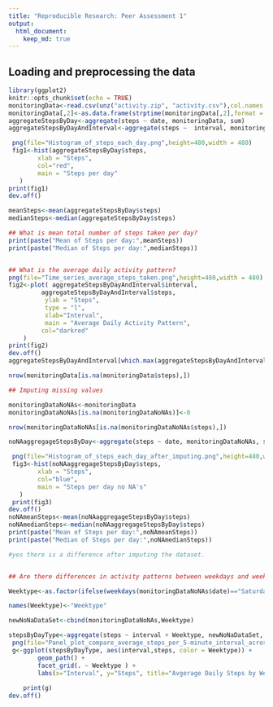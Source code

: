 ```yaml
---
title: "Reproducible Research: Peer Assessment 1"
output: 
  html_document:
    keep_md: true
---
```



## Loading and preprocessing the data


```r
library(ggplot2)
knitr::opts_chunk$set(echo = TRUE)
monitoringData<-read.csv(unz("activity.zip", "activity.csv"),col.names = c("steps","date","interval"),na.strings = NA)
monitoringData[,2]<-as.data.frame(strptime(monitoringData[,2],format = "%Y-%m-%d"))
aggregateStepsByDay<-aggregate(steps ~ date, monitoringData, sum)
aggregateStepsByDayAndInterval<-aggregate(steps ~  interval, monitoringData, mean)
```
```r
 png(file="Histogram_of_steps_each_day.png",height=480,width = 480)
 fig1<-hist(aggregateStepsByDay$steps,
        xlab = "Steps",
        col="red",
        main = "Steps per day"
   )
print(fig1)
dev.off()

meanSteps<-mean(aggregateStepsByDay$steps)
medianSteps<-median(aggregateStepsByDay$steps)

## What is mean total number of steps taken per day?
print(paste("Mean of Steps per day:",meanSteps))
print(paste("Median of Steps per day:",medianSteps))


## What is the average daily activity pattern?
png(file="Time_series_average_steps_taken.png",height=480,width = 480)
fig2<-plot( aggregateStepsByDayAndInterval$interval,
         aggregateStepsByDayAndInterval$steps,
          ylab = "Steps",
          type = "l",
          xlab="Interval",
          main = "Average Daily Activity Pattern",
         col="darkred"
    )
print(fig2)
dev.off()
aggregateStepsByDayAndInterval[which.max(aggregateStepsByDayAndInterval$steps),]

nrow(monitoringData[is.na(monitoringData$steps),])

## Imputing missing values

monitoringDataNoNAs<-monitoringData
monitoringDataNoNAs[is.na(monitoringDataNoNAs)]<-0

nrow(monitoringDataNoNAs[is.na(monitoringDataNoNAs$steps),])

noNAaggregageStepsByDay<-aggregate(steps ~ date, monitoringDataNoNAs, sum)

 png(file="Histogram_of_steps_each_day_after_imputing.png",height=480,width = 480)
 fig3<-hist(noNAaggregageStepsByDay$steps,
        xlab = "Steps",
        col="blue",
        main = "Steps per day no NA's"
   )
 print(fig3)
dev.off()
noNAmeanSteps<-mean(noNAaggregageStepsByDay$steps)
noNAmedianSteps<-median(noNAaggregageStepsByDay$steps)
print(paste("Mean of Steps per day:",noNAmeanSteps))
print(paste("Median of Steps per day:",noNAmedianSteps))

#yes there is a difference after imputing the dataset.


## Are there differences in activity patterns between weekdays and weekends?

Weektype<-as.factor(ifelse(weekdays(monitoringDataNoNAs$date)=="Saturday" | weekdays(monitoringDataNoNAs$date)=="Sunday","Weekend","Weekday"))

names(Weektype)<-"Weektype"

newNoNaDataSet<-cbind(monitoringDataNoNAs,Weektype)

stepsByDayType<-aggregate(steps ~ interval + Weektype, newNoNaDataSet, mean)
 png(file="Panel_plot_compare_average_steps_per_5-minute_interval_across_weekdays_and_weekends.png",height=480,width = 480)
 g<-ggplot(stepsByDayType, aes(interval,steps, color = Weektype)) +
        geom_path() +  
        facet_grid(. ~ Weektype ) +
        labs(x="Interval", y="Steps", title="Avgerage Daily Steps by Weektype")
   
    print(g)
dev.off()
    
```
